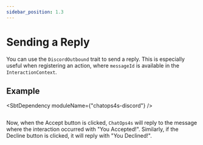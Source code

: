 ```yaml
---
sidebar_position: 1.3
---
```



# Sending a Reply

You can use the `DiscordOutbound` trait to send a reply. This is especially useful when registering an action, where `messageId` is available in the `InteractionContext`.

## Example

<SbtDependency moduleName={"chatops4s-discord"} />

```scala

```

Now, when the Accept button is clicked, `ChatOps4s` will reply to the message where the interaction occurred with "You Accepted!". Similarly, if the Decline button is clicked, it will reply with "You Declined!".
